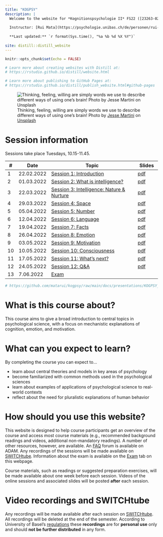 ```yaml
---
title: "KOGPSY"
description: |
  Welcome to the website for *Kognitionspsychologie II* FS22 ([23263-02](https://vorlesungsverzeichnis.unibas.ch/de/home?id=263194))
  
  Instructor: [Rui Mata](https://psychologie.unibas.ch/de/personen/rui-mata/about-me/), University of Basel
  
  **Last updated:** `r format(Sys.time(), "%a %b %d %X %Y")`
  
site: distill::distill_website
---
```


```r
knitr::opts_chunk$set(echo = FALSE)

# Learn more about creating websites with Distill at:
# https://rstudio.github.io/distill/website.html

# Learn more about publishing to GitHub Pages at:
# https://rstudio.github.io/distill/publish_website.html#github-pages

```

![Thinking, feeling, willing are simply words we use to describe different ways of using one's brain! <span>Photo by <a href="https://unsplash.com/@jessemartini?utm_source=unsplash&amp;utm_medium=referral&amp;utm_content=creditCopyText">Jesse Martini</a> on <a href="https://unsplash.com/s/photos/brain?utm_source=unsplash&amp;utm_medium=referral&amp;utm_content=creditCopyText">Unsplash</a></span>](photos/jesse-martini-Iod3vdjKE1E-unsplash.jpg)

# Session information

Sessions take place Tuesdays, 10.15-11.45. 

::: l-body
| # | Date     | Topic                         | Slides |
|---| ---------|-------------------------------|--------|
| 1 | 22.02.2022 | [Session 1: Introduction](session1.html) | [pdf](https://github.com/matarui/kogpsy/raw/main/docs/presentations/KPII_session1.pdf)|
| 2 | 01.03.2022 | [Session 2: What is intelligence?](session2.html) | [pdf](https://github.com/matarui/kogpsy/raw/main/docs/presentations/KPII_session2.pdf)|
| 3 | 22.03.2022 | [Session 3: Intelligence: Nature & Nurture](session3.html) | [pdf](https://github.com/matarui/kogpsy/raw/main/docs/presentations/KPII_session3.pdf)|
| 4 | 29.03.2022 | [Session 4: Space](session4.html) | [pdf](https://github.com/matarui/kogpsy/raw/main/docs/presentations/KPII_session4.pdf)|
| 5 | 05.04.2022 | [Session 5: Number](session5.html) | [pdf](https://github.com/matarui/kogpsy/raw/main/docs/presentations/KPII_session5.pdf)|
| 6 | 12.04.2022 | [Session 6: Language](session6.html) | [pdf](https://github.com/matarui/kogpsy/raw/main/docs/presentations/KPII_session6.pdf)|
| 7 | 19.04.2022 | [Session 7: Facts](session7.html) | [pdf](https://github.com/matarui/kogpsy/raw/main/docs/presentations/KPII_session7.pdf)|
| 8 | 26.04.2022 | [Session 8: Emotion](session8.html) | [pdf](https://github.com/matarui/kogpsy/raw/main/docs/presentations/KPII_session8.pdf)|
| 9 | 03.05.2022 | [Session 9: Motivation](session9.html) | [pdf](https://github.com/matarui/kogpsy/raw/main/docs/presentations/KPII_session9.pdf)|
|10 | 10.05.2022 | [Session 10: Consciousness](session10.html) | [pdf](index.html)|
|11 | 17.05.2022 | [Session 11: What's next?](session11.html) | [pdf](index.html)|
|12 | 24.05.2022 | [Session 12: Q&A](session12.html) | [pdf](index.html)|
|13 | 7.06.2022 | [Exam](exam.html) | |
:::

```r
# https://github.com/matarui/kogpsy/raw/main/docs/presentations/KOGPSY_session1.pdf
```

# What is this course about?

This course aims to give a broad introduction to central topics in psychological science, with a focus on mechanistic explanations of cognition, emotion, and motivation. 

# What can you expect to learn?

By completing the course you can expect to...

- learn about central theories and models in key areas of psychology
- become familiarized with common methods used in the psychological sciences
- learn about examples of applications of psychological science to real-world contexts
- reflect about the need for pluralistic explanations of human behavior

# How should you use this website?

This website is designed to help course participants get an overview of the course and access most course materials (e.g., recommended background readings and videos, additional non-mandatory readings). A number of other resources, however, are available. An [FAQ](https://adam.unibas.ch/goto_adam_crs_1230735.html) forum is available on ADAM. Any recordings of the sessions will be made available on [SWITCHtube](https://tube.switch.ch/channels/d4bc1931). Information about the exam is available on the [Exam](exam.html) tab on this webpage.  

Course materials, such as readings or suggested preparation exercises, will be made available about one week before each session. Videos of the online sessions and associated slides will be posted **after** each session. 

# Video recordings and SWITCHtube

Any recordings will be made available after each session on [SWITCHtube](https://tube.switch.ch/channels/d4bc1931). All recordings will be deleted at the end of the semester. According to University of Basel's [regulations](https://www.unibas.ch/dam/jcr:9e482656-e333-42ec-bbd3-4639dedd3dc7/R_Ton-Bildaufnahmen_00.pdf) these **recordings** are for **personal use** only and should **not be further distributed** in any form.  

